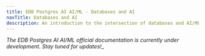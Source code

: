 ```yaml
---
title: EDB Postgres AI AI/ML - Databases and AI
navTitle: Databases and AI
description: An introduction to the intersection of databases and AI/ML with EDB Postgres AI.
---
```


_The EDB Postgres AI AI/ML official documentation is currently under development. Stay tuned for updates!__
